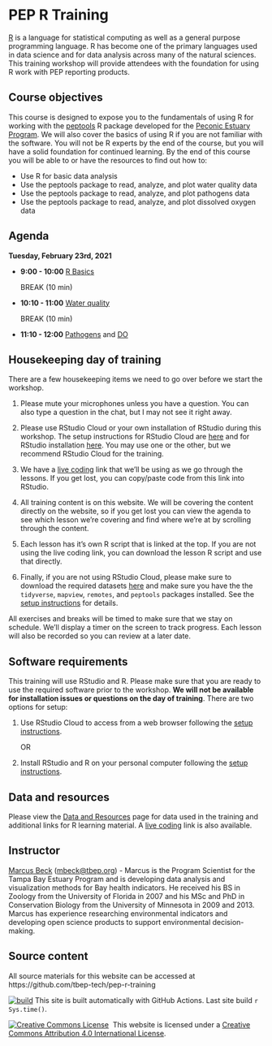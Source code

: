 # PEP R Training

[R](https://www.r-project.org/) is a language for statistical computing as well as a general purpose programming language. R has become one of the primary languages used in data science and for data analysis across many of the natural sciences. This training workshop will provide attendees with the foundation for using R work with PEP reporting products. 

## Course objectives

This course is designed to expose you to the fundamentals of using R for working with the [peptools](https://tbep-tech.github.io/peptools/index.html) R package developed for the [Peconic Estuary Program](https://www.peconicestuary.org/).  We will also cover the basics of using R if you are not familiar with the software. You will not be R experts by the end of the course, but you will have a solid foundation for continued learning.  By the end of this course you will be able to or have the resources to find out how to:

* Use R for basic data analysis
* Use the peptools package to read, analyze, and plot water quality data
* Use the peptools package to read, analyze, and plot pathogens data
* Use the peptools package to read, analyze, and plot dissolved oxygen data

## Agenda

__Tuesday, February 23rd, 2021__

* __9:00 - 10:00__ [R Basics](rbasics.html)

  BREAK (10 min)

* __10:10 - 11:00__ [Water quality](wq.html)

  BREAK (10 min)
  
* __11:10 - 12:00__ [Pathogens](pathogens.html) and [DO](do.html)

## Housekeeping day of training

There are a few housekeeping items we need to go over before we start the workshop.  

1. Please mute your microphones unless you have a question. You can also type a question in the chat, but I may not see it right away.

1. Please use RStudio Cloud or your own installation of RStudio during this workshop.  The setup instructions for RStudio Cloud are [here](setupcloud.html) and for RStudio installation [here](setup.html).  You may use one or the other, but we recommend RStudio Cloud for the training. 

1. We have a [live coding](https://tinyurl.com/live-pep){target="_blank"} link that we'll be using as we go through the lessons. If you get lost, you can copy/paste code from this link into RStudio. 

1. All training content is on this website.  We will be covering the content directly on the website, so if you get lost you can view the agenda to see which lesson we're covering and find where we're at by scrolling through the content. 

1. Each lesson has it's own R script that is linked at the top. If you are not using the live coding link, you can download the lesson R script and use that directly. 

1. Finally, if you are not using RStudio Cloud, please make sure to download the required datasets [here](https://tbep-tech.github.io/pep-r-training/data/data.zip) and make sure you have the the `tidyverse`, `mapview`, `remotes`, and `peptools` packages installed. See the [setup instructions](setup.html) for details.  

All exercises and breaks will be timed to make sure that we stay on schedule. We'll display a timer on the screen to track progress. Each lesson will also be recorded so you can review at a later date. 

## Software requirements

This training will use RStudio and R. Please make sure that you are ready to use the required software prior to the workshop.  __We will not be available for installation issues or questions on the day of training__.  There are two options for setup:

1. Use RStudio Cloud to access from a web browser following the [setup instructions](setupcloud.html). 

     OR 
     
1. Install RStudio and R on your personal computer following the [setup instructions](setup.html). 

## Data and resources

Please view the [Data and Resources](Data_and_Resources.html) page for data used in the training and additional links for R learning material.  A [live coding](https://tinyurl.com/live-pep){target="_blank"} link is also available.

## Instructor

[Marcus Beck](https://fawda123.github.io/CV/Beck_CV.pdf) ([mbeck@tbep.org](mailto:mbeck@tbep.org)) - Marcus is the Program Scientist for the Tampa Bay Estuary Program and is developing data analysis and visualization methods for Bay health indicators.  He received his BS in Zoology from the University of Florida in 2007 and his MSc and PhD in Conservation Biology from the University of Minnesota in 2009 and 2013. Marcus has experience researching environmental indicators and developing open science products to support environmental decision-making.

## Source content

All source materials for this website can be accessed at https://github.com/tbep-tech/pep-r-training

 [![build](https://github.com/tbep-tech/pep-r-training/workflows/build/badge.svg)](https://github.com/tbep-tech/pep-r-training/actions) This site is built automatically with GitHub Actions. Last site build `r Sys.time()`.
 
 <a rel='license' href='http://creativecommons.org/licenses/by/4.0/'><img alt='Creative Commons License' style='border-width:0' src='https://i.creativecommons.org/l/by/4.0/88x31.png' /></a>&nbsp;&nbsp;This website is licensed under a <a rel='license' href='http://creativecommons.org/licenses/by/4.0/'>Creative Commons Attribution 4.0 International License</a>.


